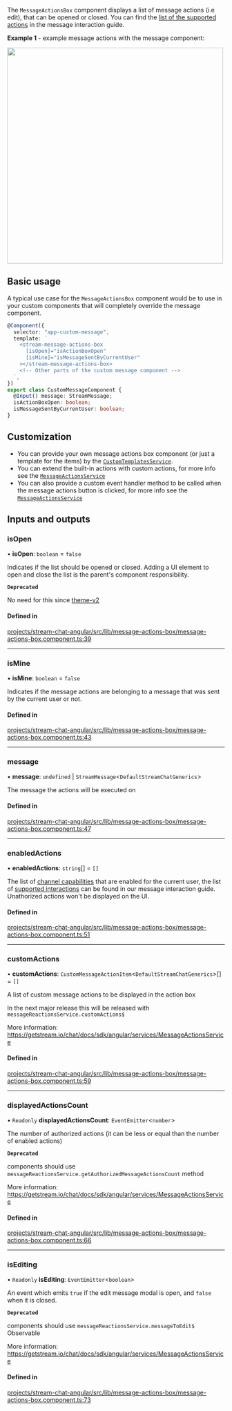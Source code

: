 
The `MessageActionsBox` component displays a list of message actions (i.e edit), that can be opened or closed. You can find the [list of the supported actions](../concepts/message-interactions.mdx) in the message interaction guide.

**Example 1** - example message actions with the message component:

<img src={MessageActionsScreenshot} width="500" />

## Basic usage

A typical use case for the `MessageActionsBox` component would be to use in your custom components that will completely override the message component.

```typescript
@Component({
  selector: "app-custom-message",
  template: `
    <stream-message-actions-box
      [isOpen]="isActionBoxOpen"
      [isMine]="isMessageSentByCurrentUser"
    ></stream-message-actions-box>
    <!-- Other parts of the custom message component -->
  `,
})
export class CustomMessageComponent {
  @Input() message: StreamMessage;
  isActionBoxOpen: boolean;
  isMessageSentByCurrentUser: boolean;
}
```

## Customization

- You can provide your own message actions box component (or just a template for the items) by the [`CustomTemplatesService`](../services/CustomTemplatesService.mdx).
- You can extend the built-in actions with custom actions, for more info see the [`MessageActionsService`](../../services/MessageActionsService/#customactions)
- You can also provide a custom event handler method to be called when the message actions button is clicked, for more info see the [`MessageActionsService`](../../services/MessageActionsService/#customactionclickhandler)

[//]: # "Start of generated content"
## Inputs and outputs 


### isOpen

• **isOpen**: `boolean` = `false`

Indicates if the list should be opened or closed. Adding a UI element to open and close the list is the parent's component responsibility.

**`Deprecated`**

No need for this since [theme-v2](../theming/introduction.mdx)

#### Defined in

[projects/stream-chat-angular/src/lib/message-actions-box/message-actions-box.component.ts:39](https://github.com/GetStream/stream-chat-angular/blob/1c85ebbe3865611740e9523d9b33b7cdca8de101/projects/stream-chat-angular/src/lib/message-actions-box/message-actions-box.component.ts#L39)

___

### isMine

• **isMine**: `boolean` = `false`

Indicates if the message actions are belonging to a message that was sent by the current user or not.

#### Defined in

[projects/stream-chat-angular/src/lib/message-actions-box/message-actions-box.component.ts:43](https://github.com/GetStream/stream-chat-angular/blob/1c85ebbe3865611740e9523d9b33b7cdca8de101/projects/stream-chat-angular/src/lib/message-actions-box/message-actions-box.component.ts#L43)

___

### message

• **message**: `undefined` \| `StreamMessage`\<`DefaultStreamChatGenerics`\>

The message the actions will be executed on

#### Defined in

[projects/stream-chat-angular/src/lib/message-actions-box/message-actions-box.component.ts:47](https://github.com/GetStream/stream-chat-angular/blob/1c85ebbe3865611740e9523d9b33b7cdca8de101/projects/stream-chat-angular/src/lib/message-actions-box/message-actions-box.component.ts#L47)

___

### enabledActions

• **enabledActions**: `string`[] = `[]`

The list of [channel capabilities](https://getstream.io/chat/docs/javascript/channel_capabilities/?language=javascript) that are enabled for the current user, the list of [supported interactions](../concepts/message-interactions.mdx) can be found in our message interaction guide. Unathorized actions won't be displayed on the UI.

#### Defined in

[projects/stream-chat-angular/src/lib/message-actions-box/message-actions-box.component.ts:51](https://github.com/GetStream/stream-chat-angular/blob/1c85ebbe3865611740e9523d9b33b7cdca8de101/projects/stream-chat-angular/src/lib/message-actions-box/message-actions-box.component.ts#L51)

___

### customActions

• **customActions**: `CustomMessageActionItem`\<`DefaultStreamChatGenerics`\>[] = `[]`

A list of custom message actions to be displayed in the action box

In the next major release this will be released with `messageReactionsService.customActions$`

More information: https://getstream.io/chat/docs/sdk/angular/services/MessageActionsService

#### Defined in

[projects/stream-chat-angular/src/lib/message-actions-box/message-actions-box.component.ts:59](https://github.com/GetStream/stream-chat-angular/blob/1c85ebbe3865611740e9523d9b33b7cdca8de101/projects/stream-chat-angular/src/lib/message-actions-box/message-actions-box.component.ts#L59)

___

### displayedActionsCount

• `Readonly` **displayedActionsCount**: `EventEmitter`\<`number`\>

The number of authorized actions (it can be less or equal than the number of enabled actions)

**`Deprecated`**

components should use `messageReactionsService.getAuthorizedMessageActionsCount` method

More information: https://getstream.io/chat/docs/sdk/angular/services/MessageActionsService

#### Defined in

[projects/stream-chat-angular/src/lib/message-actions-box/message-actions-box.component.ts:66](https://github.com/GetStream/stream-chat-angular/blob/1c85ebbe3865611740e9523d9b33b7cdca8de101/projects/stream-chat-angular/src/lib/message-actions-box/message-actions-box.component.ts#L66)

___

### isEditing

• `Readonly` **isEditing**: `EventEmitter`\<`boolean`\>

An event which emits `true` if the edit message modal is open, and `false` when it is closed.

**`Deprecated`**

components should use `messageReactionsService.messageToEdit$` Observable

More information: https://getstream.io/chat/docs/sdk/angular/services/MessageActionsService

#### Defined in

[projects/stream-chat-angular/src/lib/message-actions-box/message-actions-box.component.ts:73](https://github.com/GetStream/stream-chat-angular/blob/1c85ebbe3865611740e9523d9b33b7cdca8de101/projects/stream-chat-angular/src/lib/message-actions-box/message-actions-box.component.ts#L73)

[//]: # "End of generated content"
